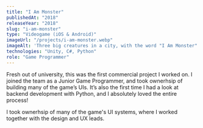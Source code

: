 ```yaml
---
title: "I Am Monster"
publishedAt: "2018"
releaseYear: "2018"
slug: "i-am-monster"
type: "Videogame (iOS & Android)"
imageUrl: "/projects/i-am-monster.webp"
imageAlt: 'Three big creatures in a city, with the word "I Am Monster"'
technologies: "Unity, C#, Python"
role: "Game Programmer"
---
```


Fresh out of university, this was the first commercial project I worked on. I
joined the team as a Junior Game Programmer, and took ownerhsip of building
many of the game’s UIs. It’s also the first time I had a look at backend
development with Python, and I absolutely loved the entire process!

I took ownerhsip of many of the game's UI systems, where I worked together with the design and UX leads.

<Flex>
  <Image
    src="/projects/i-am-monster/screenshot-1.webp"
    width="300"
    height="0"
  />
  <Image
    src="/projects/i-am-monster/screenshot-2.webp"
    width="300"
    height="0"
  />
  <Image
    src="/projects/i-am-monster/screenshot-3.webp"
    width="300"
    height="0"
  />
</Flex>
